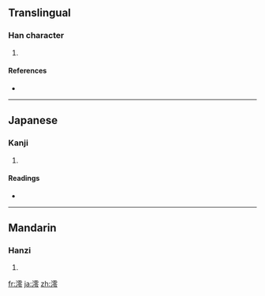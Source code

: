 ==Translingual==

===Han character===
{{Han char|rn=85|rad=水|as=13|sn=16|four=3113<sub>7</sub>|canj=水一月戈 (EMBI), X水一月戈 (XEMBI)}}

# {{defn|Han|sort=水13}}

====References====
* {{Han ref|kx=0653.110|dkj=18398|dj=1063.110|hdz=31754.120|uh=6FAA|ud=28586|bh=E9FB|bd=59899}}

----

==Japanese==

===Kanji===
{{ja-kanji|grade=|rs=水13}}

# {{defn|Japanese}}

====Readings====
* {{ja-readings|on=[[れい]] (rei)|kun=[[みお]] (mio)}}

----

==Mandarin==

===Hanzi===
{{cmn-hanzi|pin=[[huá]] ([[hua2]]), [[huì]] ([[hui4]]), [[líng]] ([[ling2]])|wg=hua<sup>2</sup>, hui<sup>4</sup>, ling<sup>2</sup>}}

# {{defn|Mandarin}}

[[fr:澪]]
[[ja:澪]]
[[zh:澪]]